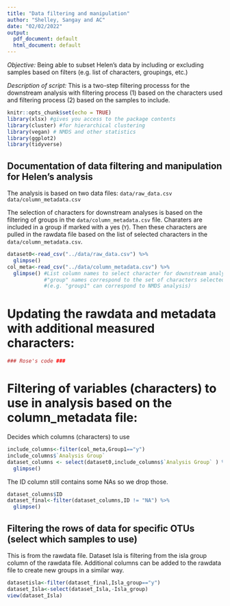```yaml
---
title: "Data filtering and manipulation"
author: "Shelley, Sangay and AC"
date: "02/02/2022"
output:
  pdf_document: default
  html_document: default
---
```


*Objective:* Being able to subset Helen's data by including or excluding samples based on filters (e.g. list of characters, groupings, etc.)

*Description of script:* This is a two-step filtering processs for the downstream analysis with filtering process (1) based on the characters used and filtering process (2) based on the samples to include.

```r
knitr::opts_chunk$set(echo = TRUE)
library(xlsx) #gives you access to the package contents
library(cluster) #for hierarchical clustering
library(vegan) # NMDS and other statistics
library(ggplot2)
library(tidyverse)
```

## Documentation of data filtering and manipulation for Helen's analysis

The analysis is based on two data files:
  `data/raw_data.csv`
  `data/column_metadata.csv`

The selection of characters for downstream analyses is based on the filtering of groups in the `data/column_metadata.csv` file.
Charaters are included in a group if marked with a yes (`Y`). Then these characters are pulled in the rawdata file based on the list of selected characters in the `data/column_metadata.csv`.

```r
dataset0<-read_csv("../data/raw_data.csv") %>%
  glimpse()
col_meta<-read_csv("../data/column_metadata.csv") %>%
  glimpse() #List column names to select character for downstream analysis
            #"group" names correspond to the set of characters selected for a specific analysis
            #(e.g. "group1" can correspond to NMDS analysis)
```

# Updating the rawdata and metadata with additional measured characters:

```r
### Rose's code ###
```



# Filtering of variables (characters) to use in analysis based on the column_metadata file:
Decides which columns (characters) to use

```r
include_columns<-filter(col_meta,Group1=="y")
include_columns$`Analysis Group`
dataset_columns <- select(dataset0,include_columns$`Analysis Group` ) %>%
  glimpse()
```

The ID column still contains some NAs so we drop those.
```r
dataset_columns$ID
dataset_final<-filter(dataset_columns,ID != "NA") %>%
  glimpse()
```

## Filtering the rows of data for specific OTUs (select which samples to use)

This is from the rawdata file.
Dataset Isla is filtering from the isla group column of the rawdata file.
Additional columns can be added to the rawdata file to create new groups in a similar way.

```r
datasetisla<-filter(dataset_final,Isla_group=="y")
dataset_Isla<-select(dataset_Isla,-Isla_group)
view(dataset_Isla)
```

